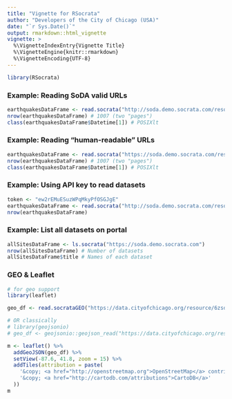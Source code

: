 ```yaml
---
title: "Vignette for RSocrata"
author: "Developers of the City of Chicago (USA)"
date: "`r Sys.Date()`"
output: rmarkdown::html_vignette
vignette: >
  %\VignetteIndexEntry{Vignette Title}
  %\VignetteEngine{knitr::rmarkdown}
  %\VignetteEncoding{UTF-8}
---
```


```r
library(RSocrata)
```

### Example: Reading SoDA valid URLs
```r
earthquakesDataFrame <- read.socrata("http://soda.demo.socrata.com/resource/4334-bgaj.csv")
nrow(earthquakesDataFrame) # 1007 (two "pages")
class(earthquakesDataFrame$Datetime[1]) # POSIXlt
```

### Example: Reading "human-readable" URLs
```r
earthquakesDataFrame <- read.socrata("https://soda.demo.socrata.com/resource/4334-bgaj")
nrow(earthquakesDataFrame) # 1007 (two "pages")
class(earthquakesDataFrame$Datetime[1]) # POSIXlt
```

### Example: Using API key to read datasets
```r
token <- "ew2rEMuESuzWPqMkyPfOSGJgE"
earthquakesDataFrame <- read.socrata("http://soda.demo.socrata.com/resource/4334-bgaj.csv", app_token = token)
nrow(earthquakesDataFrame)
```

### Example: List all datasets on portal
```r
allSitesDataFrame <- ls.socrata("https://soda.demo.socrata.com")
nrow(allSitesDataFrame) # Number of datasets
allSitesDataFrame$title # Names of each dataset
```

### GEO & Leaflet

```r
# for geo support
library(leaflet)

geo_df <- read.socrataGEO("https://data.cityofchicago.org/resource/6zsd-86xi.geojson")

# OR classically
# library(geojsonio)
# geo_df <- geojsonio::geojson_read("https://data.cityofchicago.org/resource/6zsd-86xi.geojson", method = "local", parse = TRUE, what = "list")

m <- leaflet() %>%
  addGeoJSON(geo_df) %>%
  setView(-87.6, 41.8, zoom = 15) %>% 
  addTiles(attribution = paste(
    '&copy; <a href="http://openstreetmap.org">OpenStreetMap</a> contributors',
    '&copy; <a href="http://cartodb.com/attributions">CartoDB</a>'
  ))
m
```

